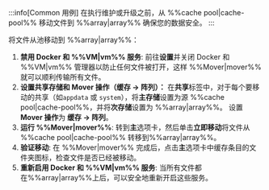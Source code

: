 :::info[Common 用例]
在执行维护或升级之前，从 %%cache pool|cache-pool%% 移动文件到 %%array|array%% 确保您的数据安全。
:::

将文件从池移动到 %%array|array%%：

1. **禁用 Docker 和 %%VM|vm%% 服务**: 前往**设置**并关闭 Docker 和 %%VM|vm%% 管理器以防止任何文件被打开，这样 %%Mover|mover%% 就可以顺利传输所有文件。
2. **设置共享存储和 Mover 操作（缓存 → 阵列）：** 在**共享**标签中，对于每个要移动的共享（如`appdata` 或 `system`），将**主存储**设置为源 %%cache pool|cache-pool%%，并将**次存储**设置为 %%array|array%%。 设置**Mover 操作**为 **缓存 → 阵列**。
3. **运行 %%Mover|mover%%**: 转到**主**选项卡，然后单击**立即移动**将文件从 %%cache pool|cache-pool%% 转移到%%array|array%%。
4. **验证移动**: 在 %%Mover|mover%% 完成后，点击**主**选项卡中缓存条目的文件夹图标，检查文件是否已经被移动。
5. **重新启用 Docker 和 %%VM|vm%% 服务**: 当所有文件都在%%array|array%%上后，可以安全地重新开启这些服务。
